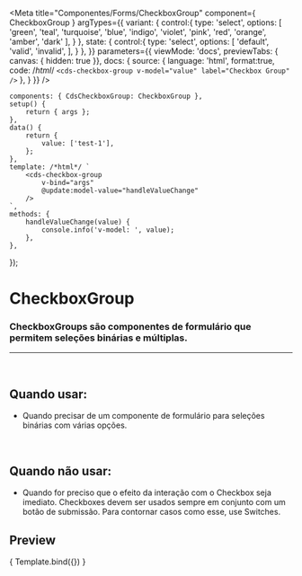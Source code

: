 
<Meta
	title="Componentes/Forms/CheckboxGroup"
	component={ CheckboxGroup }
	argTypes={{
		variant: {
			control:{
				type: 'select',
				options: [
					'green',
					'teal',
					'turquoise',
					'blue',
					'indigo',
					'violet',
					'pink',
					'red',
					'orange',
					'amber',
					'dark'
				],
			}
		},
		state: {
			control:{
				type: 'select',
				options: [
					'default',
					'valid',
					'invalid',
				],
			}
		},
	}}
	parameters={{
		viewMode: 'docs',
		previewTabs: { canvas: { hidden: true }},
		docs: {
			source: {
				language: 'html',
				format:true,
				code: /*html*/ 
					`<cds-checkbox-group
	v-model="value"
	label="Checkbox Group"
/>`
			},
		}
	}}
/>

	components: { CdsCheckboxGroup: CheckboxGroup },
	setup() {
		return { args };
	},
	data() {
		return {
			value: ['test-1'],
		};
	},
	template: /*html*/ `
		<cds-checkbox-group
			v-bind="args"
			@update:model-value="handleValueChange"
		/>
	`,
	methods: {
		handleValueChange(value) {
			console.info('v-model: ', value);
		},
	},
});

# CheckboxGroup

### CheckboxGroups são componentes de formulário que permitem seleções binárias e múltiplas.
---
<br />

## Quando usar:
- Quando precisar de um componente de formulário para seleções binárias com várias opções.

<br />

## Quando não usar:
- Quando for preciso que o efeito da interação com o Checkbox seja imediato. Checkboxes devem ser usados sempre em conjunto com um botão de submissão. Para contornar casos como esse, use Switches.

## Preview

<Canvas>
	<Story
		name="CheckboxGroup"
		args={{
			label: 'Checkbox Group',
			modelValue: ['test-1'],
			state: 'default',
			options: [
				{
					label: 'Teste 1',
					value: 'test-1',
				},
				{
					label: 'Teste 2',
					value: 'test-2',
				},
				{
					label: 'Teste 3',
					value: 'test-3',
				},
			],
			disabled: false,
			variant: 'green',
		}}
	>
		{ Template.bind({}) }
	</Story>
</Canvas>

<ArgsTable story="CheckboxGroup" />
